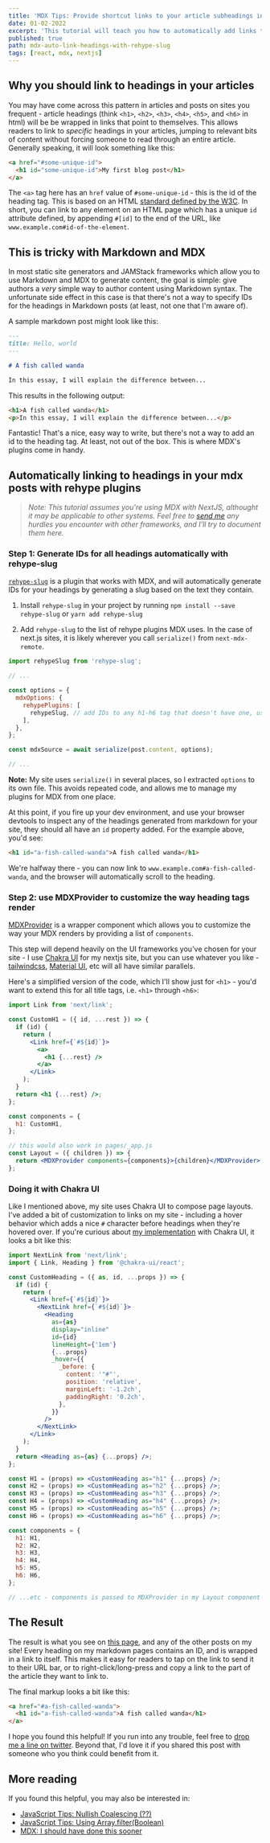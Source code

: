 ```yaml
---
title: 'MDX Tips: Provide shortcut links to your article subheadings in Next.js'
date: 01-02-2022
excerpt: 'This tutorial will teach you how to automatically add links to heading tags in your mdx posts on your Next.js site with a plugin called rehype-slug. This should work for most nextJS sites that use MDX for content, as well as many other JavaScript-based sites which use MDX.'
published: true
path: mdx-auto-link-headings-with-rehype-slug
tags: [react, mdx, nextjs]
---
```


## Why you should link to headings in your articles

You may have come across this pattern in articles and posts on sites you frequent - article headings (think `<h1>`, `<h2>`, `<h3>`, `<h4>`, `<h5>`, and `<h6>` in html) will be be wrapped in links that point to themselves. This allows readers to link to _specific_ headings in your articles, jumping to relevant bits of content without forcing someone to read through an entire article. Generally speaking, it will look something like this:

```html
<a href="#some-unique-id">
  <h1 id="some-unique-id">My first blog post</h1>
</a>
```

The `<a>` tag here has an `href` value of `#some-unique-id` - this is the id of the heading tag. This is based on an HTML [standard defined by the W3C](https://www.w3.org/TR/html401/struct/links.html#h-12.2.3). In short, you can link to any element on an HTML page which has a unique `id` attribute defined, by appending `#[id]` to the end of the URL, like `www.example.com#id-of-the-element`.

## This is tricky with Markdown and MDX

In most static site generators and JAMStack frameworks which allow you to use Markdown and MDX to generate content, the goal is simple: give authors a _very_ simple way to author content using Markdown syntax. The unfortunate side effect in this case is that there's not a way to specify IDs for the headings in Markdown posts (at least, not one that I'm aware of).

A sample markdown post might look like this:

```md
---
title: Hello, world
---

# A fish called wanda

In this essay, I will explain the difference between...
```

This results in the following output:

```html
<h1>A fish called wanda</h1>
<p>In this essay, I will explain the difference between...</p>
```

Fantastic! That's a nice, easy way to write, but there's not a way to add an id to the heading tag. At least, not out of the box. This is where MDX's plugins come in handy.

## Automatically linking to headings in your mdx posts with rehype plugins

> _Note: This tutorial assumes you're using MDX with NextJS, althought it may be applicable to other systems. Feel free to [send me](https://twitter.com/irreverentmike) any hurdles you encounter with other frameworks, and I'll try to document them here._

### Step 1: Generate IDs for all headings automatically with rehype-slug

[`rehype-slug`](https://github.com/rehypejs/rehype-slug) is a plugin that works with MDX, and will automatically generate IDs for your headings by generating a slug based on the text they contain.

1. Install `rehype-slug` in your project by running `npm install --save rehype-slug` or `yarn add rehype-slug`

2. Add `rehype-slug` to the list of rehype plugins MDX uses. In the case of next.js sites, it is likely wherever you call `serialize()` from `next-mdx-remote`.

```jsx
import rehypeSlug from 'rehype-slug';

// ...

const options = {
  mdxOptions: {
    rehypePlugins: [
      rehypeSlug, // add IDs to any h1-h6 tag that doesn't have one, using a slug made from its text
    ],
  },
};

const mdxSource = await serialize(post.content, options);

// ...
```

**Note:** My site uses `serialize()` in several places, so I extracted `options` to its own file. This avoids repeated code, and allows me to manage my plugins for MDX from one place.

At this point, if you fire up your dev environment, and use your browser devtools to inspect any of the headings generated from markdown for your site, they should all have an `id` property added. For the example above, you'd see:

```html
<h1 id="a-fish-called-wanda">A fish called wanda</h1>
```

We're halfway there - you can now link to `www.example.com#a-fish-called-wanda`, and the browser will automatically scroll to the heading.

### Step 2: use MDXProvider to customize the way heading tags render

[MDXProvider](https://mdxjs.com/docs/using-mdx/#mdx-provider) is a wrapper component which allows you to customize the way your MDX renders by providing a list of `components`.

This step will depend heavily on the UI frameworks you've chosen for your site - I use [Chakra UI](https://chakra-ui.com/) for my nextjs site, but you can use whatever you like - [tailwindcss](https://tailwindcss.com/), [Material UI](https://mui.com/), etc will all have similar parallels.

Here's a simplified version of the code, which I'll show just for `<h1>` - you'd want to extend this for all title tags, i.e. `<h1>` through `<h6>`:

```jsx
import Link from 'next/link';

const CustomH1 = ({ id, ...rest }) => {
  if (id) {
    return (
      <Link href={`#${id}`}>
        <a>
          <h1 {...rest} />
        </a>
      </Link>
    );
  }
  return <h1 {...rest} />;
};

const components = {
  h1: CustomH1,
};

// this would also work in pages/_app.js
const Layout = ({ children }) => {
  return <MDXProvider components={components}>{children}</MDXProvider>;
};
```

### Doing it with Chakra UI

Like I mentioned above, my site uses Chakra UI to compose page layouts. I've added a bit of customization to links on my site - including a hover behavior which adds a nice `#` character before headings when they're hovered over. If you're curious about [my implementation](https://github.com/mbifulco/blog/pull/577) with Chakra UI, it looks a bit like this:

```jsx
import NextLink from 'next/link';
import { Link, Heading } from '@chakra-ui/react';

const CustomHeading = ({ as, id, ...props }) => {
  if (id) {
    return (
      <Link href={`#${id}`}>
        <NextLink href={`#${id}`}>
          <Heading
            as={as}
            display="inline"
            id={id}
            lineHeight={'1em'}
            {...props}
            _hover={{
              _before: {
                content: '"#"',
                position: 'relative',
                marginLeft: '-1.2ch',
                paddingRight: '0.2ch',
              },
            }}
          />
        </NextLink>
      </Link>
    );
  }
  return <Heading as={as} {...props} />;
};

const H1 = (props) => <CustomHeading as="h1" {...props} />;
const H2 = (props) => <CustomHeading as="h2" {...props} />;
const H3 = (props) => <CustomHeading as="h3" {...props} />;
const H4 = (props) => <CustomHeading as="h4" {...props} />;
const H5 = (props) => <CustomHeading as="h5" {...props} />;
const H6 = (props) => <CustomHeading as="h6" {...props} />;

const components = {
  h1: H1,
  h2: H2,
  h3: H3,
  h4: H4,
  h5: H5,
  h6: H6,
};

// ...etc - components is passed to MDXProvider in my Layout component
```

## The Result

The result is what you see on [this page](/posts/add-linking-headings-h1-h6-in-mdx#automatically-linking-to-headings-in-your-mdx-posts), and any of the other posts on my site! Every heading on my markdown pages contains an ID, and is wrapped in a link to itself. This makes it easy for readers to tap on the link to send it to their URL bar, or to right-click/long-press and copy a link to the part of the article they want to link to.

The final markup looks a bit like this:

```html
<a href="#a-fish-called-wanda">
  <h1 id="a-fish-called-wanda">A fish called wanda</h1>
</a>
```

I hope you found this helpful! If you run into any trouble, feel free to [drop me a line on twitter](https://twitter.com/irreverentmike). Beyond that, I'd love it if you shared this post with someone who you think could benefit from it.

## More reading

If you found this helpful, you may also be interested in:

- [JavaScript Tips: Nullish Coalescing (??)](https://mikebifulco.com/posts/nullish-coalescing-javascript)
- [JavaScript Tips: Using Array.filter(Boolean)](https://mikebifulco.com/posts/javascript-filter-boolean)
- [MDX: I should have done this sooner](https://mikebifulco.com/posts/moving-to-mdx)
